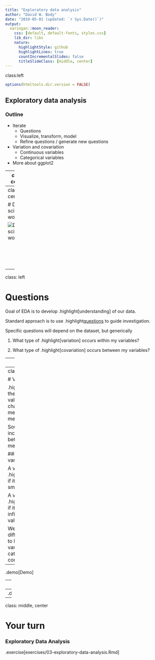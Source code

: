 ```yaml
---
title: "Exploratory data analysis"
author: "David W. Body"
date: "2019-05-01 (updated: `r Sys.Date()`)"
output:
  xaringan::moon_reader:
    css: [default, default-fonts, styles.css]
    lib_dir: libs
    nature:
      highlightStyle: github
      highlightLines: true
      countIncrementalSlides: false
      titleSlideClass: [middle, center]
---
```

class:left

```r
options(htmltools.dir.version = FALSE)
```

## Exploratory data analysis

### Outline

- Iterate
  - Questions
  - Visualize, transform, model
  - Refine questions / generate new questions

- Variation and covariation
  - Continuous variables
  - Categorical variables

- More about ggplot2

---
class: center

# Data science workflow

![Data science workflow](assets/data-science.png)

<br/>
<br/>
<br/>
<br/>
<p style="font-size: x-small">
Image source: <a href="http://r4ds.had.co.nz/">R for Data Science</a> by Hadley Wickham & Garrett Grolemund.
</p>

---
class: center

# Data science workflow

![Data science workflow](assets/data-science-explore.png)

<br/>
<br/>
<br/>
<br/>
<p style="font-size: x-small">
Image source: <a href="http://r4ds.had.co.nz/">R for Data Science</a> by Hadley Wickham & Garrett Grolemund.
</p>

---
class: left

# Questions

Goal of EDA is to develop .highlight[understanding] of our data.

Standard approach is to use .highlight[questions] to guide investigation.

Specific questions will depend on the dataset, but generically

1. What type of .highlight[variation] occurs within my variables?

2. What type of .highlight[covariation] occurs between my variables?

---
class: left

# Terminology

From chapter 7:

> * A .highlight[variable] is a quantity, quality, or property that you can measure.

> * A .highlight[value] is the state of a variable when you measure it. The value of a variable may change from measurement to measurement.

> * An .highlight[observation] is a set of measurements made under similar conditions (you usually make all of the measurements in an observation at the same time and on the same object). An observation will contain several values, each associated with a different variable. I’ll sometimes refer to an observation as a data point.

> * .highlight[Tabular data] is a set of values, each associated with a variable and an observation. Tabular data is .highlight[tidy] if each value is placed in its own “cell”, each variable in its own column, and each observation in its own row.

---
class: left

# Variation

.highlight[Variation] is the tendency of the values of a variable to change from measurement to measurement.

Sources of variation include differences between subjects and measurement errors.

### Types of variables

A variable is .highlight[categorical] if it can take one of a small set of values.

A variable is .highlight[continuous] if it can take any of an infinite set of ordered values.

We will use slightly different techniques to look at the variation of categorical and continous variables.

--
.demo[Demo]

---
class: left

# Covariation

.highlight[Covariation] is the tendency for the values two or more variables to vary in a related way.

Best way to find covariation is the .highlight[plot the variables].

We'll consider the following cases:

* A categorical and continous variable

* Two categorical variables

* Two continuous variables

--
.demo[Demo]

---
class: middle, center

# Your turn

### Exploratory Data Analysis

.exercise[exercises/03-exploratory-data-analysis.Rmd]
